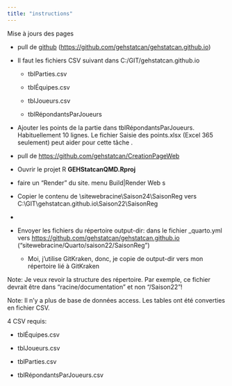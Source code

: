 ```yaml
---
title: "instructions"
---
```


Mise à jours des pages

-   pull de [github](https://github.com/gehstatcan/gehstatcan.github.io) (<https://github.com/gehstatcan/gehstatcan.github.io>)

-   Il faut les fichiers CSV suivant dans C:/GIT/gehstatcan.github.io

    -   tblParties.csv

    -   tblÉquipes.csv

    -   tblJoueurs.csv

    -   tblRépondantsParJoueurs

-   Ajouter les points de la partie dans tblRépondantsParJoueurs. Habituellement 10 lignes. Le fichier Saisie des points.xlsx (Excel 365 seulement) peut aider pour cette tâche .

-   pull de <https://github.com/gehstatcan/CreationPageWeb>

-   Ouvrir le projet R **GEHStatcanQMD.Rproj**

-   faire un "Render" du site. menu Build\|Render Web s

-   Copier le contenu de \\sitewebracine\\Saison24\\SaisonReg vers C:\\GIT\\gehstatcan.github.io\\Saison22\\SaisonReg

-   

-   Envoyer les fichiers du répertoire output-dir: dans le fichier \_quarto.yml vers <https://github.com/gehstatcan/gehstatcan.github.io> ("sitewebracine/Quarto/saison22/SaisonReg")

    -   Moi, j'utilise GitKraken, donc, je copie de output-dir vers mon répertoire lié à GitKraken

Note: Je veux revoir la structure des répertoire. Par exemple, ce fichier devrait être dans "racine/documentation" et non "/Saison22"!

Note: Il n'y a plus de base de données access. Les tables ont été converties en fichier CSV.

4 CSV requis:

-   tblÉquipes.csv

-   tblJoueurs.csv

-   tblParties.csv

-   tblRépondantsParJoueurs.csv
